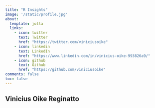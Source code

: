 ```yaml
---
title: "R Insights"
image: '/static/profile.jpg'
about:
  template: jolla
  links:
    - icon: twitter
      text: Twitter
      href: "https://twitter.com/viniciusoike"
    - icon: linkedin
      text: LinkedIn
      href: "https://www.linkedin.com/in/vinicius-oike-993826a9/"
    - icon: github
      text: Github
      href: "https://github.com/viniciusoike"
comments: false
toc: false
---
```


## Vinicius Oike Reginatto
